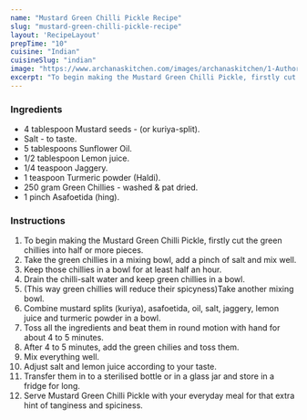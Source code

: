 ---
name: "Mustard Green Chilli Pickle Recipe"
slug: "mustard-green-chilli-pickle-recipe"
layout: 'RecipeLayout'
prepTime: "10"
cuisine: "Indian"
cuisineSlug: "indian"
image: "https://www.archanaskitchen.com/images/archanaskitchen/1-Author/Rupal_Patel/Mustard_GreenChilli_Pickle.jpg"
excerpt: "To begin making the Mustard Green Chilli Pickle, firstly cut the green chillies into half or more pieces"
---

### Ingredients

- 4 tablespoon Mustard seeds - (or kuriya-split).
- Salt - to taste.
- 5 tablespoons Sunflower Oil.
- 1/2 tablespoon Lemon juice.
- 1/4 teaspoon Jaggery.
- 1 teaspoon Turmeric powder (Haldi).
- 250 gram Green Chillies - washed & pat dried.
- 1 pinch Asafoetida (hing).

### Instructions

1. To begin making the Mustard Green Chilli Pickle, firstly cut the green chillies into half or more pieces.
1. Take the green chillies in a mixing bowl, add a pinch of salt and mix well.
1. Keep those chillies in a bowl for at least half an hour.
1. Drain the chilli-salt water and keep green chillies in a bowl.
1. (This way green chillies will reduce their spicyness)Take another mixing bowl.
1. Combine mustard splits (kuriya), asafoetida, oil, salt, jaggery, lemon juice and turmeric powder in a bowl.
1. Toss all the ingredients and beat them in round motion with hand for about 4 to 5 minutes.
1. After 4 to 5 minutes, add the green chilies and toss them.
1. Mix everything well.
1. Adjust salt and lemon juice according to your taste.
1. Transfer them in to a sterilised bottle or in a glass jar and store in a fridge for long.
1. Serve Mustard Green Chilli Pickle with your everyday meal for that extra hint of tanginess and spiciness.
